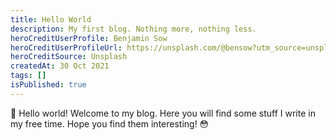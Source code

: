 ```yaml
---
title: Hello World
description: My first blog. Nothing more, nothing less.
heroCreditUserProfile: Benjamin Sow
heroCreditUserProfileUrl: https://unsplash.com/@bensow?utm_source=unsplash&utm_medium=referral&utm_content=creditCopyText
heroCreditSource: Unsplash
createdAt: 30 Oct 2021
tags: []
isPublished: true
---
```


🥳 Hello world! Welcome to my blog. Here you will find some stuff I write in my free time.
Hope you find them interesting! 😳
